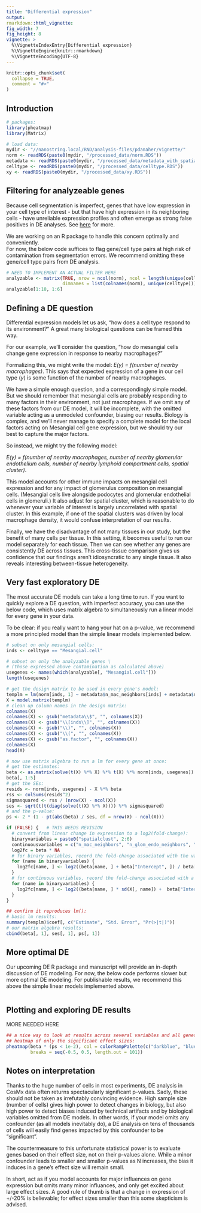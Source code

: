 ```yaml
---
title: "Differential expression"
output: 
rmarkdown::html_vignette: 
fig_width: 7 
fig_height: 8 
vignette: >
  %\VignetteIndexEntry{Differential expression}
  %\VignetteEngine{knitr::rmarkdown}
  %\VignetteEncoding{UTF-8}
---
```

<style>
p.caption {
  font-size: 1.5em;
}
</style>
```r
knitr::opts_chunk$set(
  collapse = TRUE,
  comment = "#>"
)
```


## Introduction





```r
# packages:
library(pheatmap)
library(Matrix)

# load data:
mydir <- "//nanostring.local/RND/analysis-files/pdanaher/vignette/"
norm <- readRDS(paste0(mydir, "/processed_data/norm.RDS"))
metadata <- readRDS(paste0(mydir, "/processed_data/metadata_with_spatialcontext.RDS")) 
celltype <- readRDS(paste0(mydir, "/processed_data/celltype.RDS"))
xy <- readRDS(paste0(mydir, "/processed_data/xy.RDS"))
```

## Filtering for analyzeable genes 

Because cell segmentation is imperfect, genes that have low expression in your cell type of interest -
but that have high expression in its neighboring cells - have unreliable expression profiles
and often emerge as strong false positives in DE analyses. See [here](https://github.com/Nanostring-Biostats/CosMx-Analysis-Scratch-Space/blob/Main/blog/segmentation%20errors%20and%20DE.md) for more. 

We are working on an R package to handle this concern optimally and conveniently.  
For now, the below code suffices to flag gene/cell type pairs at high risk of contamination from segmentation 
errors. We recommend omitting these gene/cell type pairs from DE analysis.

```r

# NEED TO IMPLEMENT AN ACTUAL FILTER HERE
analyzable <- matrix(TRUE, nrow = ncol(norm), ncol = length(unique(celltype)),
                     dimnames = list(colnames(norm), unique(celltype)))
analyzable[1:10, 1:6]
```


## Defining a DE question

Differential expression models let us ask, "how does a cell type respond to its environment?"
A great many biological questions can be framed this way.

For our example, we'll consider the question, "how do mesangial cells change gene expression
in response to nearby macrophages?" 

Formalizing this, we might write the model: *E(y) = f(number of nearby macrophages)*.
This says that expected expression of a gene in our cell type (*y*) is some function of the
number of nearby macrophages. 

We have a simple enough question, and a correspondingly simple model. 
But we should remember that mesangial cells are probably responding to many factors in their environment, not just
macrophages. If we omit any of these factors from our DE model, it will be incomplete,
with the omitted variable acting as a unmodeled confounder, biasing our results.
Biology is complex, and we'll never manage to specify a complete model for the local 
factors acting on Mesangial cell gene expression, but we should try our best to capture
the major factors. 

So instead, we might try the following model:

*E(y) = f(number of nearby macrophages, number of nearby glomerular endothelium cells, number of nearby lymphoid compartment cells, spatial cluster)*.

This model accounts for other immune impacts on mesangial cell expression and for any impact
of glomerulus composition on mesangial cells. (Mesangial cells live alongside podocytes and glomerular endothelial cells in glomeruli.)
It also adjust for spatial cluster, which is reasonable to do whenever your variable of interest
is largely uncorrelated with spatial cluster. In this example, if one of the spatial clusters was
driven by local macrophage density, it would confuse interpretation of our results. 

Finally, we have the disadvantage of not many tissues in our study, but 
the benefit of many cells per tissue. In this setting, it becomes useful
to run our model separately for each tissue. Then we can see whether any 
genes are consistently DE across tissues. This cross-tissue comparison 
gives us confidence that our findings aren't idiosyncratic to any single tissue.
It also reveals interesting between-tissue heterogeneity. 


## Very fast exploratory DE

The most accurate DE models can take a long time to run. 
If you want to quickly explore a DE question, with imperfect accuracy, you
can use the below code, which uses matrix algebra to simultaneously run a linear 
model for every gene in your data.

To be clear: if you really want to hang your hat on a p-value, we recommend
a more principled model than the simple linear models implemented below. 


``` r
# subset on only mesangial cells:
inds <- celltype == "Mesangial.cell"

# subset on only the analyzable genes \
# (those expressed above contamination as calculated above)
usegenes <- names(which(analyzable[, "Mesangial.cell"]))
length(usegenes)

# get the design matrix to be used in every gene's model:
templm = lm(norm[inds, 1] ~ metadata$n_mac_neighbors[inds] + metadata$n_glom_endo_neighbors[inds] + metadata$n_lymphoid_neighbors[inds] + as.factor(metadata$spatialclust[inds]))
X = model.matrix(templm)
# clean up column names in the design matrix:
colnames(X)
colnames(X) <- gsub("metadata\\$", "", colnames(X))
colnames(X) <- gsub("\\[inds\\]", "", colnames(X))
colnames(X) <- gsub("\\)", "", colnames(X))
colnames(X) <- gsub("\\(", "", colnames(X))
colnames(X) <- gsub("as.factor", "", colnames(X))
colnames(X)
head(X)

# now use matrix algebra to run a lm for every gene at once:
# get the estimates:
beta <- as.matrix(solve(t(X) %*% X) %*% t(X) %*% norm[inds, usegenes])
beta[, 1:5]
# get the SEs:
resids <- norm[inds, usegenes] - X %*% beta
rss <- colSums(resids^2)
sigmasquared <- rss / (nrow(X) - ncol(X))
ses <- sqrt(t(t(diag(solve(t(X) %*% X)))) %*% sigmasquared)
# and the p-value:
ps <- 2 * (1 - pt(abs(beta) / ses, df = nrow(X) - ncol(X)))

if (FALSE) {   # THIS NEEDS REVISION
  # convert from linear change in expression to a log2(fold-change):
  binaryvariables = paste0("spatialclust", 2:6)
  continuousvariables = c("n_mac_neighbors", "n_glom_endo_neighbors", "n_lymphoid_neighbors")
  log2fc = beta * NA
  # for binary variables, record the fold-change associated with the variable:
  for (name in binaryvariables) {
    log2fc[name, ] <- log2((beta[name, ] + beta["Intercept", ]) / beta["Intercept", ])
  }
  # for continuous variables, record the fold-change associated with a 1 SD increase in the variable:
  for (name in binaryvariables) {
    log2fc[name, ] <- log2((beta[name, ] * sd(X[, name]) +  beta["Intercept", ]) / beta["Intercept", ])
  }
}

## confirm it reproduces lm():
# basic lm results:
summary(templm)$coef[, c("Estimate", "Std. Error", "Pr(>|t|)")]
# our matrix algebra results:
cbind(beta[, 1], ses[, 1], ps[, 1])
```


## More optimal DE

Our upcoming DE R package and manuscript will provide an in-depth discussion of DE modeling. 
For now, the below code performs slower but more optimal DE modeling. 
For publishable results, we recommend this above the simple linear models implemented above. 

```r


```


## Plotting and exploring DE results

MORE NEEDED HERE

```r
## a nice way to look at results across several variables and all genes:
## heatmap of only the significant effect sizes:
pheatmap(beta * (ps < 1e-2), col = colorRampPalette(c("darkblue", "blue", "white", "red", "darkred"))(100),
         breaks = seq(-0.5, 0.5, length.out = 101))
```

## Notes on interpretation

Thanks to the huge number of cells in most experiments, DE analysis in CosMx data
often returns spectacularly significant p-values. Sadly, these should not be taken
as irrefutably convincing evidence. High sample size (number of cells) gives high power 
to detect changes in biology, but also high power to detect biases induced by technical 
artifacts and by biological variables omitted from DE models. 
In other words, if your model omits any confounder (as all models inevitably do),
a DE analysis on tens of thousands of cells will easily find genes impacted by 
this confounder to be "significant".

The countermeasure to this unfortunate statistical power is to evaluate genes based on 
their effect size, not on their p-values alone. While a minor confounder leads to 
smaller and smaller p-values as N increases, the bias it induces in a gene's effect
size will remain small. 

In short, act as if you model accounts for major influences on gene expression but
omits many minor influances, and only get excited about large effect sizes. 
A good rule of thumb is that a change in expression of +/-20% is believable; 
for effect sizes smaller than this some skepticism is advised.